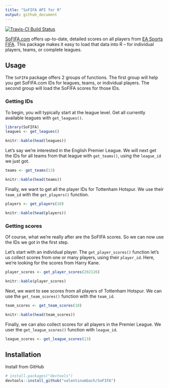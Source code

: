 ```yaml
---
title: "SoFIFA API for R"
output: github_document
---
```


[![Travis-CI Build Status](https://travis-ci.org/valentinumbach/SoFIFA.svg?branch=master)](https://travis-ci.org/valentinumbach/SoFIFA)

[SoFIFA.com](https://sofifa.com) offers up-to-date, detailed scores on all players 
from [EA Sports FIFA](https://www.easports.com/fifa). 
This package makes it easy to load that data into R -- for individual players, 
teams, or complete leagues.

## Usage

The `SoFIFA` package offers 2 groups of functions. The first group will help you
get SoFIFA.com IDs for leagues, teams, or individual players. The second group 
will load the SoFIFA scores for those IDs.

### Getting IDs

To begin, you will typically start at the league level. Get all currently
available leagues with `get_leagues()`.

```r
library(SoFIFA)
leagues <- get_leagues()
```

```r
knitr::kable(head(leagues))
```


Let's say we're interested in the English Premier League. We will next get the
IDs for all teams from that league with `get_teams()`, using the `league_id` we
just got.

```r
teams <- get_teams(13)
```

```r
knitr::kable(head(teams))
```

Finally, we want to get all the player IDs for Tottenham Hotspur. We use their
`team_id` with the `get_players()` function.

```r
players <- get_players(18)
```

```r
knitr::kable(head(players))
```

### Getting scores

Of course, what we're really after are the SoFIFA scores. So we can now use the
IDs we got in the first step.

Let's start with an individual player. The `get_player_scores()` function let's 
us collect scores from one or many players, using their `player_id`.
Here, we're looking for the scores from Harry Kane.

```r
player_scores <- get_player_scores(202126)
```

```r
knitr::kable(player_scores)
```

Next, we want to see scores from all players of Tottenham Hotspur. We can use
the `get_team_scores()` function with the `team_id`.

```r
team_scores <- get_team_scores(18)
```

```r
knitr::kable(head(team_scores))
```

Finally, we can also collect scores for all players in the Premier League. We
user the `get_league_scores()` function with `league_id`.

```r
league_scores <- get_league_scores(13)
```

## Installation

Install from GitHub

```r
# install.packages("devtools")
devtools::install_github("valentinumbach/SoFIFA")
```


